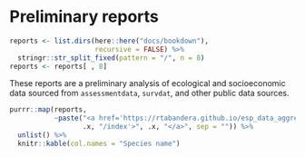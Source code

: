 # Preliminary reports

```r
reports <- list.dirs(here::here("docs/bookdown"),
                     recursive = FALSE) %>%
  stringr::str_split_fixed(pattern = "/", n = 8)
reports <- reports[ , 8]
```

These reports are a preliminary analysis of ecological and socioeconomic data sourced from `assessmentdata`, `survdat`, and other public data sources.

```r
purrr::map(reports, 
           ~paste("<a href='https://rtabandera.github.io/esp_data_aggregation/bookdown/", 
                  .x, "/index'>", .x, "</a>", sep = "")) %>%
  unlist() %>%
  knitr::kable(col.names = "Species name")

```